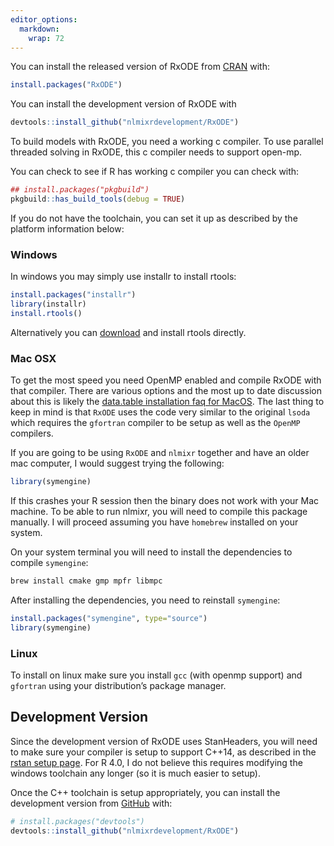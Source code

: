 ```yaml
---
editor_options: 
  markdown: 
    wrap: 72
---
```


You can install the released version of RxODE from
[CRAN](https://CRAN.R-project.org) with:

``` .r
install.packages("RxODE")
```

You can install the development version of RxODE with

``` .r
devtools::install_github("nlmixrdevelopment/RxODE")
```

To build models with RxODE, you need a working c compiler. To use
parallel threaded solving in RxODE, this c compiler needs to support
open-mp.

You can check to see if R has working c compiler you can check with:

``` .r
## install.packages("pkgbuild")
pkgbuild::has_build_tools(debug = TRUE)
```

If you do not have the toolchain, you can set it up as described by the
platform information below:

### Windows

In windows you may simply use installr to install rtools:

``` .r
install.packages("installr")
library(installr)
install.rtools()
```

Alternatively you can
[download](https://cran.r-project.org/bin/windows/Rtools/) and install
rtools directly.

### Mac OSX

To get the most speed you need OpenMP enabled and compile RxODE with
that compiler. There are various options and the most up to date
discussion about this is likely the [data.table installation faq for
MacOS](https://github.com/Rdatatable/data.table/wiki/Installation#openmp-enabled-compiler-for-mac).
The last thing to keep in mind is that `RxODE` uses the code very
similar to the original `lsoda` which requires the `gfortran` compiler
to be setup as well as the `OpenMP` compilers.

If you are going to be using `RxODE` and `nlmixr` together and have an
older mac computer, I would suggest trying the following:

```r
library(symengine)
```

If this crashes your R session then the binary does not work with your
Mac machine.  To be able to run nlmixr, you will need to compile this
package manually.  I will proceed assuming you have `homebrew`
installed on your system.

On your system terminal you will need to install the dependencies to
compile `symengine`:

```sh
brew install cmake gmp mpfr libmpc
```

After installing the dependencies, you need to reinstall `symengine`:

```r
install.packages("symengine", type="source")
library(symengine)
```

### Linux

To install on linux make sure you install `gcc` (with openmp support)
and `gfortran` using your distribution's package manager.

## Development Version

Since the development version of RxODE uses StanHeaders, you will need
to make sure your compiler is setup to support C++14, as described in
the [rstan setup
page](https://github.com/stan-dev/rstan/wiki/RStan-Getting-Started#configuration-of-the-c-toolchain).
For R 4.0, I do not believe this requires modifying the windows
toolchain any longer (so it is much easier to setup).

Once the C++ toolchain is setup appropriately, you can install the
development version from
[GitHub](https://github.com/nlmixrdevelopment/RxODE) with:

``` .r
# install.packages("devtools")
devtools::install_github("nlmixrdevelopment/RxODE")
```
